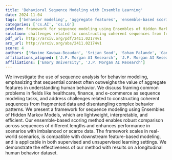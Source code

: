 ```yaml
---
title: 'Behavioral Sequence Modeling with Ensemble Learning'
date: 2024-11-04
tags: ['behavior modeling', 'aggregate features', 'ensemble-based scoring method', 'longitudinal human behavior dataset', 'scarce data', 'sequence analysis', 'complex behavior patterns', 'healthcare', 'finance', 'imbalanced data', 'e-commerce', 'fragmented data', 'unsupervised learning', 'sequential context', 'sequence modeling tasks', 'supervised learning', 'Ensembles of Hidden Markov Models']
categories: ['cs.AI', 'cs.LG']
problem: framework for sequence modeling using Ensembles of Hidden Markov Models
solution: challenges related to constructing coherent sequences from fragmented data and disentangling complex behavior patterns
pdf_url: http://arxiv.org/pdf/2411.02174v1
arx_url: http://arxiv.org/abs/2411.02174v1
score: 4
authors: ['Maxime Kawawa-Beaudan', 'Srijan Sood', 'Soham Palande', 'Ganapathy Mani', 'Tucker Balch', 'Manuela Veloso']
affiliations_aligned: ['J.P. Morgan AI Research', 'J.P. Morgan AI Research', 'J.P. Morgan AI Research', 'J.P. Morgan AI Research', 'Emory University', 'J.P. Morgan AI Research']
affiliations: ['Emory University', 'J.P. Morgan AI Research']
---
```



We investigate the use of sequence analysis for behavior modeling, emphasizing that sequential context often outweighs the value of aggregate features in understanding human behavior. We discuss framing common problems in fields like healthcare, finance, and e-commerce as sequence modeling tasks, and address challenges related to constructing coherent sequences from fragmented data and disentangling complex behavior patterns. We present a framework for sequence modeling using Ensembles of Hidden Markov Models, which are lightweight, interpretable, and efficient. Our ensemble-based scoring method enables robust comparison across sequences of different lengths and enhances performance in scenarios with imbalanced or scarce data. The framework scales in real-world scenarios, is compatible with downstream feature-based modeling, and is applicable in both supervised and unsupervised learning settings. We demonstrate the effectiveness of our method with results on a longitudinal human behavior dataset.